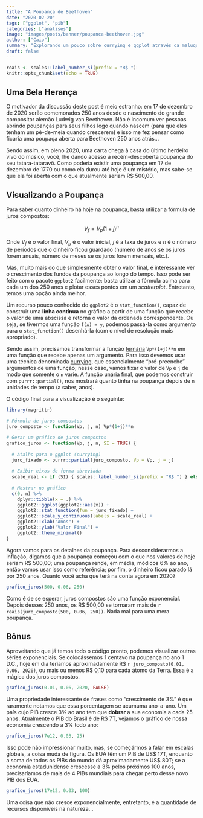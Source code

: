 ```yaml
---
title: "A Poupança de Beethoven"
date: "2020-02-20"
tags: ["ggplot", "pib"]
categories: ["análises"]
image: "images/posts/banner/poupanca-beethoven.jpg"
author: ["Caio"]
summary: "Explorando um pouco sobre currying e ggplot através da maluquice que são os juros compostos."
draft: false
---
```


```r
reais <- scales::label_number_si(prefix = "R$ ")
knitr::opts_chunk$set(echo = TRUE)
```

## Uma Bela Herança

O motivador da discussão deste post é meio estranho: em 17 de dezembro de 2020
serão comemorados 250 anos desde o nascimento do grande compositor alemão Ludwig
van Beethoven. Não é incomum ver pessoas abrindo poupanças para seus filhos logo
quando nascem (para que eles tenham um pé-de-meia quando crescerem) e isso me
fez pensar como ficaria uma poupaça aberta para Beethoven 250 anos atrás...

Sendo assim, em pleno 2020, uma carta chega à casa do último herdeiro vivo do
músico, você, lhe dando acesso à recém-descoberta poupança do seu
tatara-tataravô. Como poderia existir uma poupança em 17 de dezembro de 1770 ou
como ela durou até hoje é um mistério, mas sabe-se que ela foi aberta com o que
atualmente seriam R$ 500,00.

## Visualizando a Poupança

Para saber quanto dinheiro há hoje na poupança, basta utilizar a fórmula de
juros compostos:

$$
V_f=V_p(1+j)^n
$$

Onde $V_f$ é o valor final, $V_p$ é o valor inicial, $j$ é a taxa de juros e $n$
é o número de períodos que o dinheiro ficou guardado (número de anos se os juros
forem anuais, número de meses se os juros forem mensais, etc.).

Mas, muito mais do que simplesmente obter o valor final, é interessante ver o
crescimento dos fundos da poupança ao longo do tempo. Isso pode ser feito com o
pacote `ggplot2` facilmente: basta utilizar a fórmula acima para cada um dos 250
anos e plotar esses pontos em um *scatterplot*. Entretanto, temos uma opção
ainda melhor.

Um recurso pouco conhecido do `ggplot2` é o `stat_function()`, capaz de
construir uma **linha contínua** no gráfico a partir de uma função que recebe o
valor de uma abscissa e retorna o valor da ordenada correspondente. Ou seja, se
tivermos uma função `f(x) = y`, podemos passá-la como argumento para o
`stat_function()` desenhá-la (com o nível de resolução mais apropriado).

Sendo assim, precisamos transformar a função
[ternária](https://pt.wikipedia.org/wiki/Aridade) `Vp*(1+j)**n` em uma função
que recebe apenas um argumento. Para isso devemos usar uma técnica denominada
[currying](https://pt.wikipedia.org/wiki/Currying), que essencialmente
"pré-preenche" argumentos de uma função; nesse caso, vamos fixar o valor de `Vp`
e `j` de modo que somente o `n` varie. A função unária final, que podemos
construir com `purrr::partial()`, nos mostrará quanto tinha na poupança depois
de `n` unidades de tempo (a saber, anos).

O código final para a visualização é o seguinte:

```r
library(magrittr)

# Fórmula de juros compostos
juro_composto <- function(Vp, j, n) Vp*(1+j)**n

# Gerar um gráfico de juros compostos
grafico_juros <- function(Vp, j, n, SI = TRUE) {
  
  # Atalho para o ggplot (currying)
  juro_fixado <- purrr::partial(juro_composto, Vp = Vp, j = j)
  
  # Exibir eixos de forma abreviada
  scale_real <- if (SI) { scales::label_number_si(prefix = "R$ ") } else { I }
  
  # Mostrar no gráfico
  c(0, n) %>%
    dplyr::tibble(x = .) %>%
    ggplot2::ggplot(ggplot2::aes(x)) +
    ggplot2::stat_function(fun = juro_fixado) +
    ggplot2::scale_y_continuous(labels = scale_real) +
    ggplot2::xlab("Anos") +
    ggplot2::ylab("Valor Final") +
    ggplot2::theme_minimal()
}
```

Agora vamos para os detalhes da poupança. Para desconsiderarmos a inflação,
digamos que a poupança começou com o que nos valores de hoje seriam R$ 500,00;
uma poupança rende, em média, módicos 6% ao ano, então vamos usar isso como
referência; por fim, o dinheiro ficou parado lá por 250 anos. Quanto você acha
que terá na conta agora em 2020?

```r
grafico_juros(500, 0.06, 250)
```

Como é de se esperar, juros compostos são uma função exponencial. Depois desses
250 anos, os R$ 500,00 se tornaram mais de
`r reais(juro_composto(500, 0.06, 250))`. Nada mal para uma mera poupança.

## Bônus

Aproveitando que já temos todo o código pronto, podemos visualizar outras séries
exponenciais. Se colocássemos 1 centavo na poupança no ano 1 D.C., hoje em dia
teríamos aproximadamente R$ `r juro_composto(0.01, 0.06, 2020)`, ou mais ou menos
R$ 0,10 para cada átomo da Terra. Essa é a mágica dos juros compostos.

```r
grafico_juros(0.01, 0.06, 2020, FALSE)
```

Uma propriedade interessante de frases como "crescimento de 3%" é que raramente
notamos que essa porcentagem se acumuma ano-a-ano. Um país cujo PIB cresce 3% ao
ano tem que **dobrar** a sua economia a cada 25 anos. Atualmente o PIB do Brasil
é de R$ 7T, vejamos o gráfico de nossa economia crescendo a 3% todo ano:

```r
grafico_juros(7e12, 0.03, 25)
```

Isso pode não impressionar muito, mas, se começármos a falar em escalas globais,
a coisa muda de figura. Os EUA têm um PIB de US$ 17T, enquanto a soma de todos
os PIBs do mundo dá aproximadamente US$ 80T; se a economia estadunidense
crescesse a 3% pelos próximos 100 anos, precisaríamos de mais de 4 PIBs mundiais
para chegar perto desse novo PIB dos EUA.

```r
grafico_juros(17e12, 0.03, 100)
```

Uma coisa que não cresce exponencialmente, entretanto, é a quantidade de
recursos disponíveis na natureza...
